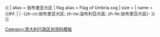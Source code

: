 {{ {{{1<noinclude>|country showdata</noinclude>}}}
| alias = 翁布里亚大区
| flag alias = Flag of Umbria.svg
| size = {{{size|}}}
| name = {{#if: {{{name|}}} | {{{name|}}} | -{zh-cn:翁布里亚大区; zh-tw:溫布利亞大區; zh-hk:翁布里亞大區}- }}
}}<noinclude>
[[Category:意大利行政区划资料模板]]
</noinclude>